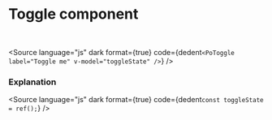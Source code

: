 # Toggle component




<Meta of={PoToggleStories} />
<br />
<Story of={PoToggleStories.Toggle} />

<Source
	language="js"
	dark
	format={true}
	code={dedent`
    <PoToggle label="Toggle me" v-model="toggleState" />
  `}
/>

### Explanation

<ArgTypes of={PoToggleStories} />

<Source
	language="js"
	dark
	format={true}
	code={dedent`
    const toggleState = ref();
  `}
/>
